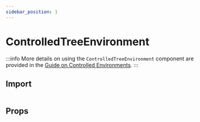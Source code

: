 ```yaml
---
sidebar_position: 1
---
```



# ControlledTreeEnvironment

:::info
More details on using the `ControlledTreeEnvironment` component are provided
in the [Guide on Controlled Environments](/docs/guides/controlled-environment).
:::

## Import

```typescript

```

## Props

<PropTable name="ControlledTreeEnvironment" />
